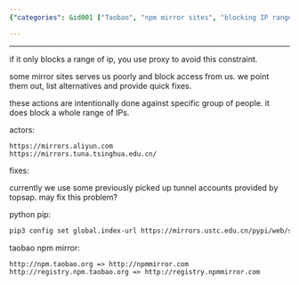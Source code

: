 ```yaml
---
{"categories": &id001 ["Taobao", "npm mirror sites", "blocking IP ranges", "proxies", "topsap", "pip", "index URL"], "category": "Programming", "date": "2022-12-06 14:37:42", "description": "Both comments address the issue of Taobao's npm mirror sites blocking specific IP ranges, leading to the need for proxies. They offer potential solutions such as using topsap or configuring pip with a new index URL.", "tags": *id001, "title": "mirror sites change"}

---
```


------

if it only blocks a range of ip, you use proxy to avoid this constraint.

some mirror sites serves us poorly and block access from us. we point them out, list alternatives and provide quick fixes.

these actions are intentionally done against specific group of people. it does block a whole range of IPs.

actors:
```
https://mirrors.aliyun.com
https://mirrors.tuna.tsinghua.edu.cn/

```

fixes:

currently we use some previously picked up tunnel accounts provided by topsap. may fix this problem?

python pip:
```bash
pip3 config set global.index-url https://mirrors.ustc.edu.cn/pypi/web/simple

```

taobao npm mirror:
```
http://npm.taobao.org => http://npmmirror.com
http://registry.npm.taobao.org => http://registry.npmmirror.com

```

